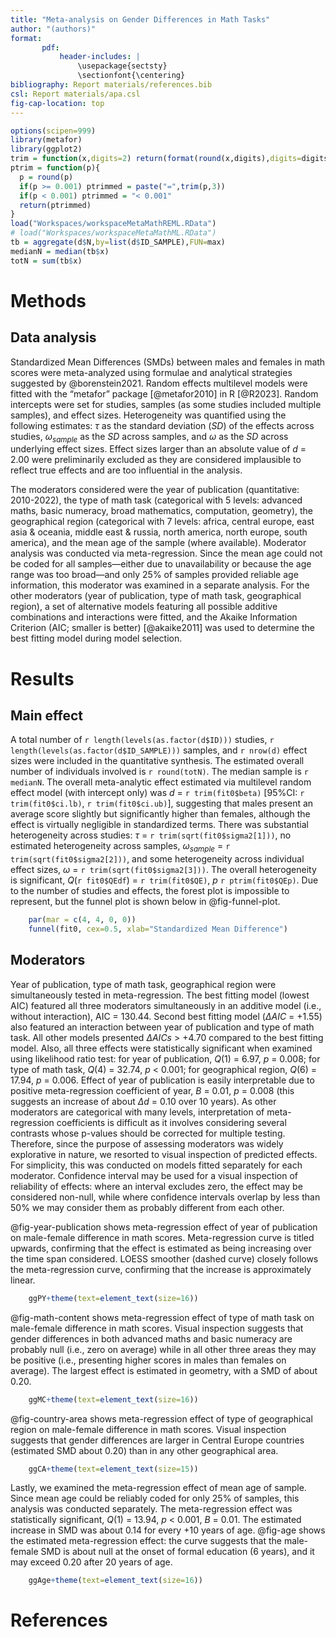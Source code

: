 ```yaml
---
title: "Meta-analysis on Gender Differences in Math Tasks"
author: "(authors)"
format: 
       pdf:
           header-includes: |
               \usepackage{sectsty}
               \sectionfont{\centering}
bibliography: Report materials/references.bib
csl: Report materials/apa.csl
fig-cap-location: top
---
```


```r
options(scipen=999)
library(metafor)
library(ggplot2)
trim = function(x,digits=2) return(format(round(x,digits),digits=digits,nsmall=digits))
ptrim = function(p){
  p = round(p)
  if(p >= 0.001) ptrimmed = paste("=",trim(p,3))
  if(p < 0.001) ptrimmed = "< 0.001"
  return(ptrimmed)
}
load("Workspaces/workspaceMetaMathREML.RData")
# load("Workspaces/workspaceMetaMathML.RData")
tb = aggregate(d$N,by=list(d$ID_SAMPLE),FUN=max)
medianN = median(tb$x)
totN = sum(tb$x)
```

# Methods

## Data analysis

Standardized Mean Differences (SMDs) between males and females in math scores were meta-analyzed using formulae and analytical strategies suggested by @borenstein2021. Random effects multilevel models were fitted with the “metafor” package [@metafor2010] in R [@R2023]. Random intercepts were set for studies, samples (as some studies included multiple samples), and effect sizes. Heterogeneity was quantified using the following estimates: $\tau$ as the standard deviation (*SD*) of the effects across studies, $\omega_{sample}$ as the *SD* across samples, and $\omega$ as the *SD* across underlying effect sizes. Effect sizes larger than an absolute value of *d* = 2.00 were preliminarily excluded as they are considered implausible to reflect true effects and are too influential in the analysis.

The moderators considered were the year of publication (quantitative: 2010-2022), the type of math task (categorical with 5 levels: advanced maths, basic numeracy, broad mathematics, computation, geometry), the geographical region (categorical with 7 levels: africa, central europe, east asia & oceania, middle east & russia, north america, north europe, south america), and the mean age of the sample (where available). Moderator analysis was conducted via meta-regression. Since the mean age could not be coded for all samples—either due to unavailability or because the age range was too broad—and only 25% of samples provided reliable age information, this moderator was examined in a separate analysis. For the other moderators (year of publication, type of math task, geographical region), a set of alternative models featuring all possible additive combinations and interactions were fitted, and the Akaike Information Criterion (AIC; smaller is better) [@akaike2011] was used to determine the best fitting model during model selection.

# Results

## Main effect

A total number of `r length(levels(as.factor(d$ID)))` studies, `r length(levels(as.factor(d$ID_SAMPLE)))` samples, and `r nrow(d)` effect sizes were included in the quantitative synthesis. The estimated overall number of individuals involved is `r round(totN)`. The median sample is `r medianN`. 
The overall meta-analytic effect estimated via multilevel random effect model (with intercept only) was *d* = `r trim(fit0$beta)` [95%CI: `r trim(fit0$ci.lb)`, `r trim(fit0$ci.ub)`], suggesting that males present an average score slightly but significantly higher than females, although the effect is virtually negligible in standardized terms. There was substantial heterogeneity across studies: $\tau$ = `r trim(sqrt(fit0$sigma2[1]))`, no estimated heterogeneity across samples, $\omega_{sample}$ = `r trim(sqrt(fit0$sigma2[2]))`, and some heterogeneity across individual effect sizes, $\omega$ = `r trim(sqrt(fit0$sigma2[3]))`. The overall heterogeneity is significant, *Q*(`r fit0$QEdf`) = `r trim(fit0$QE)`, *p* `r ptrim(fit0$QEp)`. Due to the number of studies and effects, the forest plot is impossible to represent, but the funnel plot is shown below in @fig-funnel-plot.

```r
    par(mar = c(4, 4, 0, 0))
    funnel(fit0, cex=0.5, xlab="Standardized Mean Difference")
```

## Moderators

Year of publication, type of math task, geographical region were simultaneously tested in meta-regression. The best fitting model (lowest AIC) featured all three moderators simultaneously in an additive model (i.e., without interaction), AIC = 130.44. Second best fitting model ($\Delta AIC$ = +1.55) also featured an interaction between year of publication and type of math task. All other models presented $\Delta AICs$ > +4.70 compared to the best fitting model. Also, all three effects were statistically significant when examined using likelihood ratio test: for year of publication, *Q*(1) = 6.97, *p* = 0.008; for type of math task, *Q*(4) = 32.74, *p* < 0.001; for geographical region, *Q*(6) = 17.94, *p* = 0.006. Effect of year of publication is easily interpretable due to positive meta-regression coefficient of year, *B* = 0.01, *p* = 0.008 (this suggests an increase of about $\Delta d$ = 0.10 over 10 years). As other moderators are categorical with many levels, interpretation of meta-regression coefficients is difficult as it involves considering several contrasts whose p-values should be corrected for multiple testing. Therefore, since the purpose of assessing moderators was widely explorative in nature, we resorted to visual inspection of predicted effects. For simplicity, this was conducted on models fitted separately for each moderator. Confidence interval may be used for a visual inspection of reliability of effects: where an interval excludes zero, the effect may be considered non-null, while where confidence intervals overlap by less than 50% we may consider them as probably different from each other. 

@fig-year-publication shows meta-regression effect of year of publication on male-female difference in math scores. Meta-regression curve is titled upwards, confirming that the effect is estimated as being increasing over the time span considered. LOESS smoother (dashed curve) closely follows the meta-regression curve, confirming that the increase is approximately linear. 

```r
    ggPY+theme(text=element_text(size=16))
```

@fig-math-content shows meta-regression effect of type of math task on male-female difference in math scores. Visual inspection suggests that gender differences in both advanced maths and basic numeracy are probably null (i.e., zero on average) while in all other three areas they may be positive (i.e., presenting higher scores in males than females on average). The largest effect is estimated in geometry, with a SMD of about 0.20. 

```r
    ggMC+theme(text=element_text(size=16))
```

@fig-country-area shows meta-regression effect of type of geographical region on male-female difference in math scores. Visual inspection suggests that gender differences are larger in Central Europe countries (estimated SMD about 0.20) than in any other geographical area.

```r
    ggCA+theme(text=element_text(size=15))
```

Lastly, we examined the meta-regression effect of mean age of sample. Since mean age could be reliably coded for only 25% of samples, this analysis was conducted separately. The meta-regression effect was statistically significant, *Q*(1) = 13.94, *p* < 0.001, *B* = 0.01. The estimated increase in SMD was about 0.14 for every +10 years of age. @fig-age shows the estimated meta-regression effect: the curve suggests that the male-female SMD is about null at the onset of formal education (6 years), and it may exceed 0.20 after 20 years of age.

```r
    ggAge+theme(text=element_text(size=16))
```



\pagebreak
# References


